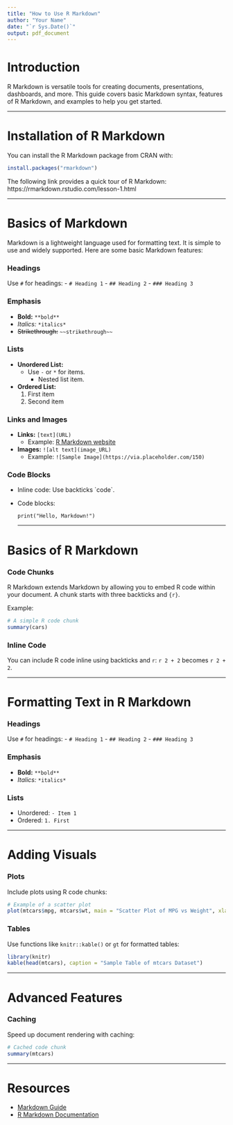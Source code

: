 ```yaml
---
title: "How to Use R Markdown"
author: "Your Name"
date: "`r Sys.Date()`"
output: pdf_document
---
```


# Introduction

R Markdown is versatile tools for creating documents, presentations, dashboards, and more. 
This guide covers basic Markdown syntax, features of R Markdown, and examples to help you get started.

---

# Installation of R Markdown

You can install the R Markdown package from CRAN with:
```r
install.packages("rmarkdown")
```
The following link provides a quick tour of R Markdown:
https://rmarkdown.rstudio.com/lesson-1.html

---

# Basics of Markdown

Markdown is a lightweight language used for formatting text. 
It is simple to use and widely supported. Here are some basic Markdown features:

### Headings

Use `#` for headings:
- `# Heading 1`
- `## Heading 2`
- `### Heading 3`

### Emphasis

- **Bold:** `**bold**`
- *Italics:* `*italics*`
- ~~Strikethrough:~~ `~~strikethrough~~`

### Lists

- **Unordered List:**
  - Use `-` or `*` for items.
    - Nested list item.
- **Ordered List:**
  1. First item
  2. Second item

### Links and Images

- **Links:** `[text](URL)`
  - Example: [R Markdown website](https://rmarkdown.rstudio.com/)
- **Images:** `![alt text](image_URL)`
  - Example: `![Sample Image](https://via.placeholder.com/150)`

### Code Blocks

- Inline code: Use backticks \`code\`.
- Code blocks:
  ```
  print("Hello, Markdown!")
  ```
---

# Basics of R Markdown

### Code Chunks

R Markdown extends Markdown by allowing you to embed R code within your document. A chunk starts with three backticks and `{r}`.

Example:
```r
# A simple R code chunk
summary(cars)
```

### Inline Code

You can include R code inline using backticks and `r`:
`r 2 + 2` becomes `r 2 + 2`.

---

# Formatting Text in R Markdown

### Headings

Use `#` for headings:
- `# Heading 1`
- `## Heading 2`
- `### Heading 3`

### Emphasis
- **Bold:** `**bold**`
- *Italics:* `*italics*`

### Lists
- Unordered: `- Item 1`
- Ordered: `1. First`

---

# Adding Visuals

### Plots
Include plots using R code chunks:
```r
# Example of a scatter plot
plot(mtcars$mpg, mtcars$wt, main = "Scatter Plot of MPG vs Weight", xlab = "Weight", ylab = "MPG")
```

### Tables
Use functions like `knitr::kable()` or `gt` for formatted tables:
```r
library(knitr)
kable(head(mtcars), caption = "Sample Table of mtcars Dataset")
```

---

# Advanced Features

### Caching
Speed up document rendering with caching:
```r
# Cached code chunk
summary(mtcars)
```

---

# Resources

- [Markdown Guide](https://www.markdownguide.org/)
- [R Markdown Documentation](https://rmarkdown.rstudio.com/)

